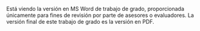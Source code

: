 ::: {.content-visible when-format="docx"}

::: {.callout-note}
Está viendo la versión en MS Word de trabajo de grado, proporcionada únicamente para fines de revisión por parte de asesores o evaluadores. La versión final de este trabajo de grado es la versión en PDF.
:::

:::
